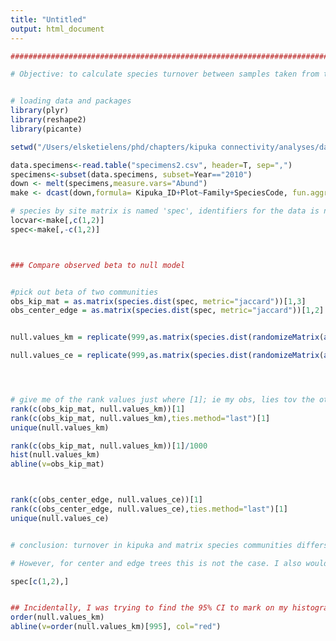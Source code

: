 ```yaml
---
title: "Untitled"
output: html_document
---
```


```r

##########################################################################################

# Objective: to calculate species turnover between samples taken from the forest kipuka and from the matrix between kipuka. Also looking at difference between samples from the center and edge of the kipuka. 


# loading data and packages
library(plyr)
library(reshape2)
library(picante)

setwd("/Users/elsketielens/phd/chapters/kipuka connectivity/analyses/data files for R")

data.specimens<-read.table("specimens2.csv", header=T, sep=",")
specimens<-subset(data.specimens, subset=Year=="2010")
down <- melt(specimens,measure.vars="Abund")
make <- dcast(down,formula= Kipuka_ID+Plot~Family+SpeciesCode, fun.aggregate=sum)

# species by site matrix is named 'spec', identifiers for the data is named 'locvar'
locvar<-make[,c(1,2)]
spec<-make[,-c(1,2)]



### Compare observed beta to null model


#pick out beta of two communities
obs_kip_mat = as.matrix(species.dist(spec, metric="jaccard"))[1,3]
obs_center_edge = as.matrix(species.dist(spec, metric="jaccard"))[1,2]


null.values_km = replicate(999,as.matrix(species.dist(randomizeMatrix(as.matrix(spec), null.model="independentswap"),metric="jaccard"))[1,3])

null.values_ce = replicate(999,as.matrix(species.dist(randomizeMatrix(as.matrix(spec), null.model="independentswap"),metric="jaccard"))[1,2])




# give me of the rank values just where [1]; ie my obs, lies tov the others
rank(c(obs_kip_mat, null.values_km))[1]
rank(c(obs_kip_mat, null.values_km),ties.method="last")[1]
unique(null.values_km)

rank(c(obs_kip_mat, null.values_km))[1]/1000
hist(null.values_km)
abline(v=obs_kip_mat)



rank(c(obs_center_edge, null.values_ce))[1]
rank(c(obs_center_edge, null.values_ce),ties.method="last")[1]
unique(null.values_ce)


# conclusion: turnover in kipuka and matrix species communities differs from null expectation. Although there are only seven possible values, enough null communities fall to the right on the distribution for the community to be sig different.

# However, for center and edge trees this is not the case. I also would not expect that- other analyses don't indicate much of an edge effect. However, when looking at the number of unique values for dissimilarity in the null model, I typically only get two. However, if you look at the two communities, they are pretty different and have a lot of variation. I don't understand why there are only two possible dissimilarity values for the null models. There are 99 species, 42 sites and many species differ in abundance by 2-5 specimens. Shouldn't that result in many possible combinations?

spec[c(1,2),]


## Incidentally, I was trying to find the 95% CI to mark on my histogram- which is the value where 95% of the data is to the right on the histogram/is greater than that value. So I tried ordering the null values, so I could extract the 950th or 975th value (two tailed). But ordering the data doesn't seem to result in the values ascending. 
order(null.values_km)
abline(v=order(null.values_km)[995], col="red")


```
